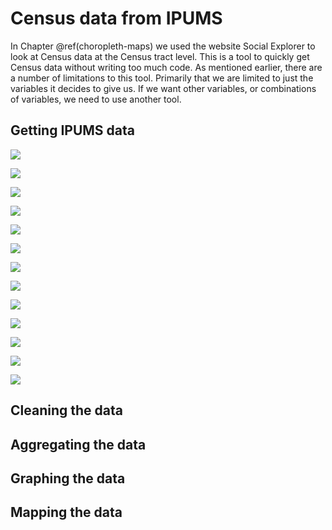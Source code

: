 # Census data from IPUMS

In Chapter \@ref(choropleth-maps) we used the website Social Explorer to look at Census data at the Census tract level. This is a tool to quickly get Census data without writing too much code. As mentioned earlier, there are a number of limitations to this tool. Primarily that we are limited to just the variables it decides to give us. If we want other variables, or combinations of variables, we need to use another tool. 

## Getting IPUMS data

![](images/ipums_1.PNG)

![](images/ipums_2.PNG)

![](images/ipums_3.PNG)

![](images/ipums_4.PNG)

![](images/ipums_5.PNG)

![](images/ipums_6.PNG)

![](images/ipums_7.PNG)

![](images/ipums_8.PNG)

![](images/ipums_9.PNG)

![](images/ipums_10.PNG)

![](images/ipums_11.PNG)

![](images/ipums_12.PNG)

![](images/ipums_13.PNG)

## Cleaning the data

## Aggregating the data

## Graphing the data

## Mapping the data
